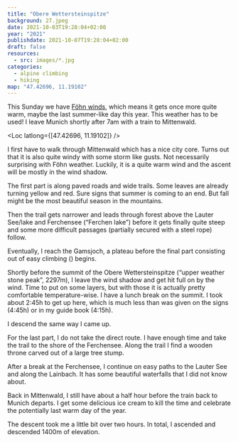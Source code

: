 ```yaml
---
title: "Obere Wettersteinspitze"
background: 27.jpeg
date: 2021-10-03T19:28:04+02:00
year: "2021"
publishdate: 2021-10-07T19:28:04+02:00
draft: false
resources:
  - src: images/*.jpg
categories:
  - alpine climbing
  - hiking
map: "47.42696, 11.19102"
---
```


This Sunday we have [Föhn winds](https://en.wikipedia.org/wiki/Foehn_wind), which
means it gets once more quite warm, maybe the last summer-like day this year.
This weather has to be used! I leave Munich shortly after 7am with a train to
Mittenwald.

<Rimg
  src="2.jpeg"
  caption="Waiting for the S-Bahn to the central station before sunrise."
/>

<Loc latlong={[47.42696, 11.19102]} />

I first have to walk through Mittenwald which has a nice city core. Turns out
that it is also quite windy with some storm like gusts. Not necessarily
surprising with Föhn weather. Luckily, it is a quite warm wind and the ascent
will be mostly in the wind shadow.

<Gallery>
  <Rimg src="3.jpeg" alt="Mittenwald" />
  <Rimg
    src="4.jpeg"
    caption="The Obere Wettersteinspitze, my objective for today, in the background."
  />
</Gallery>

The first part is along paved roads and wide trails. Some leaves are already
turning yellow and red. Sure signs that summer is coming to an end. But fall
might be the most beautiful season in the mountains.

<Rimg src="5.jpeg" alt="First part along a paved road." />

Then the trail gets narrower and leads through forest above the Lauter See/lake
and Ferchensee (“Ferchen lake”) before it gets finally quite steep and some more
difficult passages (partially secured with a steel rope) follow.

<Rimg src="9.jpeg" caption="View back to Mittenwald." />

<Gallery>
  <Rimg src="7.jpeg" alt="The terrain getting steeper." />
  <Rimg src="10.jpeg" alt="View back to Mittenwald." />
</Gallery>

Eventually, I reach the Gamsjoch, a plateau before the final part consisting out
of easy climbing (<Grade system="UIAA" value="1" />) begins.

<Rimg src="11.jpeg" caption="The start of the climbing." />

Shortly before the summit of the Obere Wettersteinspitze (“upper weather stone
peak”, 2297m), I leave the wind shadow and get hit full on by the wind. Time to
put on some layers, but with those it is actually pretty comfortable
temperature-wise. I have a lunch break on the summit. I took about 2:45h to get
up here, which is much less than was given on the signs (4:45h) or in my guide
book (4:15h).

<Pano src="1.jpeg" alt="View from the Obere Wettersteinspitze" />

<Gallery>
  <Rimg src="12.jpeg" alt="The summit cross." />
  <Rimg src="14.jpeg" alt="The summit cross and Mittenwald." />
  <Rimg
    src="16.jpeg"
    caption="The Arnspitz ridge line. This is on my bucket list as preparation for the Jubiläumsgrat."
  />
</Gallery>

I descend the same way I came up.

<Gallery>
  <Rimg src="17.jpeg" alt="Descend view." />
  <Rimg src="19.jpeg" alt="Fall colored trees in front of the Ferchensee." />
</Gallery>

For the last part, I do not take the direct route. I have enough time and take
the trail to the shore of the Ferchensee. Along the trail I find a wooden
throne carved out of a large tree stump.

<Gallery>
  <Rimg
    src="21.jpeg"
    caption="A wooden throne carved out of a big tree stump."
  />
  <Rimg src="24.jpeg" alt="Trail to the Ferchensee." />
</Gallery>

<Rimg src="25.jpeg" alt="Fall colors." />

<Gallery>
  <Rimg src="26.jpeg" caption="The Ferchensee." />
  <Rimg src="27.jpeg" caption="The view back to the Obere Wettersteinspitze." />
</Gallery>

After a break at the Ferchensee, I continue on easy paths to the Lauter See and
along the Lainbach. It has some beautiful waterfalls that I did not know about.

<Gallery>
  <Rimg src="28.jpeg" alt="Lauter See" />
  <Rimg src="29.jpeg" alt="Along the Lainbach." />
  <Rimg src="30.jpeg" alt="Lainbach waterfall." />
  <Rimg src="31.jpeg" alt="Lainbach waterfall with fall colors." />
</Gallery>

<Rimg
  src="32.jpeg"
  caption="There is a Madonna figure from the 17th century in the alcove above the waterfall."
/>

Back in Mittenwald, I still have about a half hour before the train back to
Munich departs. I get some delicious ice cream to kill the time and celebrate
the potentially last warm day of the year.

The descent took me a little bit over two hours. In total, I ascended and
descended 1400m of elevation.
